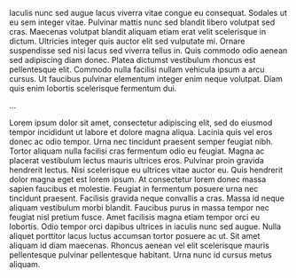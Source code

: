 
\section*{Conclusion}

\addcontentsline{toc}{section}{Conclusion}


Iaculis nunc sed augue lacus viverra vitae congue eu consequat. Sodales ut eu sem integer vitae. Pulvinar mattis nunc sed blandit libero volutpat sed cras. Maecenas volutpat blandit aliquam etiam erat velit scelerisque in dictum. Ultricies integer quis auctor elit sed vulputate mi. Ornare suspendisse sed nisi lacus sed viverra tellus in. Quis commodo odio aenean sed adipiscing diam donec. Platea dictumst vestibulum rhoncus est pellentesque elit. Commodo nulla facilisi nullam vehicula ipsum a arcu cursus. Ut faucibus pulvinar elementum integer enim neque volutpat. Diam quis enim lobortis scelerisque fermentum dui.

...

Lorem ipsum dolor sit amet, consectetur adipiscing elit, sed do eiusmod tempor incididunt ut labore et dolore magna aliqua. Lacinia quis vel eros donec ac odio tempor. Urna nec tincidunt praesent semper feugiat nibh. Tortor aliquam nulla facilisi cras fermentum odio eu feugiat. Magna ac placerat vestibulum lectus mauris ultrices eros. Pulvinar proin gravida hendrerit lectus. Nisi scelerisque eu ultrices vitae auctor eu. Quis hendrerit dolor magna eget est lorem ipsum. At consectetur lorem donec massa sapien faucibus et molestie. Feugiat in fermentum posuere urna nec tincidunt praesent. Facilisis gravida neque convallis a cras. Massa id neque aliquam vestibulum morbi blandit. Faucibus purus in massa tempor nec feugiat nisl pretium fusce. Amet facilisis magna etiam tempor orci eu lobortis. Odio tempor orci dapibus ultrices in iaculis nunc sed augue. Nulla aliquet porttitor lacus luctus accumsan tortor posuere ac ut. Sit amet aliquam id diam maecenas. Rhoncus aenean vel elit scelerisque mauris pellentesque pulvinar pellentesque habitant. Urna nunc id cursus metus aliquam.